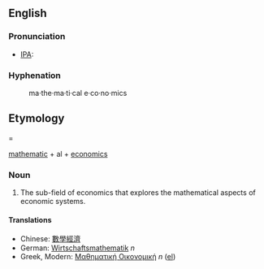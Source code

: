 ==English==

=== Pronunciation ===
*[[IPA]]: 

===Hyphenation===
:ma&middot;the&middot;ma&middot;ti&middot;cal e&middot;co&middot;no&middot;mics
==Etymology===

[[mathematic]] + al + [[economics]]
=== Noun ===

#The sub-field of economics that explores the mathematical aspects of economic systems.
==== Translations ====

*Chinese: [[數學經濟]]
*German: [[Wirtschaftsmathematik]] ''n''
*Greek, Modern: [[Μαθηματική Οικονομική]] ''n'' ([[wikt:el:Μαθηματική Οικονομική|el]])

{{Wikipedia}}